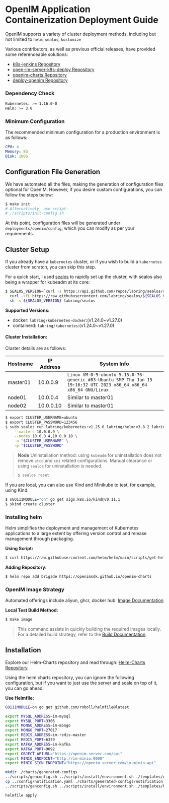 # OpenIM Application Containerization Deployment Guide

OpenIM supports a variety of cluster deployment methods, including but not limited to `helm`, `sealos`, `kustomize`

Various contributors, as well as previous official releases, have provided some referenceable solutions:

+ [k8s-jenkins Repository](https://github.com/OpenIMSDK/k8s-jenkins)
+ [open-im-server-k8s-deploy Repository](https://github.com/openimsdk/open-im-server-k8s-deploy)
+ [openim-charts Repository](https://github.com/OpenIMSDK/openim-charts)
+ [deploy-openim Repository](https://github.com/showurl/deploy-openim)

### Dependency Check

```bash
Kubernetes: >= 1.16.0-0
Helm: >= 3.0
```

### Minimum Configuration

The recommended minimum configuration for a production environment is as follows:

```yaml
CPU: 4
Memory: 8G
Disk: 100G
```

## Configuration File Generation

We have automated all the files, making the generation of configuration files optional for OpenIM. However, if you desire custom configurations, you can follow the steps below:

```bash
$ make init
# Alternatively, use script:
# ./scripts/init-config.sh
```

At this point, configuration files will be generated under `deployments/openim/config`, which you can modify as per your requirements.

## Cluster Setup

If you already have a `kubernetes` cluster, or if you wish to build a `kubernetes` cluster from scratch, you can skip this step.

For a quick start, I used [sealos](https://github.com/labring/sealos) to rapidly set up the cluster, with sealos also being a wrapper for kubeadm at its core:

```bash
$ SEALOS_VERSION=`curl -s https://api.github.com/repos/labring/sealos/releases/latest | grep -oE '"tag_name": "[^"]+"' | head -n1 | cut -d'"' -f4` && \
  curl -sfL https://raw.githubusercontent.com/labring/sealos/${SEALOS_VERSION}/scripts/install.sh |
  sh -s ${SEALOS_VERSION} labring/sealos
```

**Supported Versions:**

+ docker: `labring/kubernetes-docker`:(v1.24.0~v1.27.0)
+ containerd: `labring/kubernetes`:(v1.24.0~v1.27.0)

#### Cluster Installation:

Cluster details are as follows:

| Hostname | IP Address | System Info                                                  |
| -------- | ---------- | ------------------------------------------------------------ |
| master01 | 10.0.0.9   | `Linux VM-0-9-ubuntu 5.15.0-76-generic #83-Ubuntu SMP Thu Jun 15 19:16:32 UTC 2023 x86_64 x86_64 x86_64 GNU/Linux` |
| node01   | 10.0.0.4   | Similar to master01                                          |
| node02   | 10.0.0.10  | Similar to master01                                          |

```bash
$ export CLUSTER_USERNAME=ubuntu
$ export CLUSTER_PASSWORD=123456
$ sudo sealos run labring/kubernetes:v1.25.0 labring/helm:v3.8.2 labring/calico:v3.24.1 \
    --masters 10.0.0.9 \
    --nodes 10.0.0.4,10.0.0.10 \
    -u "$CLUSTER_USERNAME" \
    -p "$CLUSTER_PASSWORD"
```

> **Node** Uninstallation method: using `kubeadm` for uninstallation does not remove `etcd` and `cni` related configurations. Manual clearance or using `sealos` for uninstallation is needed.
>
> ```bash
> $ sealos reset
> ```

If you are local, you can also use Kind and Minikube to test, for example, using Kind:

```bash
$ sGO111MODULE="on" go get sigs.k8s.io/kind@v0.11.1
$ skind create cluster
```

### Installing helm

Helm simplifies the deployment and management of Kubernetes applications to a large extent by offering version control and release management through packaging.

**Using Script:**

```bash
$ curl https://raw.githubusercontent.com/helm/helm/main/scripts/get-helm-3 | bash
```

**Adding Repository:**

```bash
$ helm repo add brigade https://openimsdk.github.io/openim-charts
```

### OpenIM Image Strategy

Automated offerings include aliyun, ghcr, docker hub: [Image Documentation](https://github.com/openimsdk/open-im-server/blob/main/docs/conversions/images.md)

**Local Test Build Method:**

```bash
$ make image
```

> This command assists in quickly building the required images locally. For a detailed build strategy, refer to the [Build Documentation](https://github.com/openimsdk/open-im-server/blob/main/build/README.md).

## Installation

Explore our Helm-Charts repository and read through: [Helm-Charts Repository](https://github.com/openimsdk/helm-charts)


Using the helm charts repository, you can ignore the following configuration, but if you want to just use the server and scale on top of it, you can go ahead:

**Use Helmfile:**

```bash
GO111MODULE=on go get github.com/roboll/helmfile@latest
```

```bash
export MYSQL_ADDRESS=im-mysql
export MYSQL_PORT=3306
export MONGO_ADDRESS=im-mongo
export MONGO_PORT=27017
export REDIS_ADDRESS=im-redis-master
export REDIS_PORT=6379
export KAFKA_ADDRESS=im-kafka
export KAFKA_PORT=9092
export OBJECT_APIURL="https://openim.server.com/api"
export MINIO_ENDPOINT="http://im-minio:9000"
export MINIO_SIGN_ENDPOINT="https://openim.server.com/im-minio-api"

mkdir ./charts/generated-configs
../scripts/genconfig.sh ../scripts/install/environment.sh ./templates/openim.yaml > ./charts/generated-configs/config.yaml
cp ../config/notification.yaml ./charts/generated-configs/notification.yaml
../scripts/genconfig.sh ../scripts/install/environment.sh ./templates/helm-image.yaml > ./charts/generated-configs/helm-image.yaml
```

```bash
helmfile apply
```
